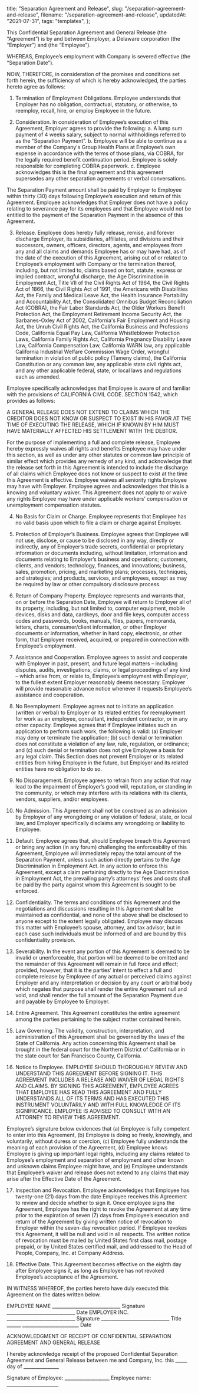   title: "Separation Agreement and Release",
  slug: "/separation-agreement-and-release",
  filename: "/separation-agreement-and-release",
  updatedAt: "2021-07-31",
  tags: "templates",
};

This Confidential Separation Agreement and General Release (the “Agreement”) is
by and between Employer, a Delaware corporation (the “Employer”) and (the
“Employee”).

WHEREAS, Employee’s employment with Company is severed effective
<Interpolation text={matter.primaryContact.name} />
(the “Separation Date”).

NOW, THEREFORE, in consideration of the promises and conditions set forth
herein, the sufficiency of which is hereby acknowledged, the parties hereto
agree as follows:

1. Termination of Employment Obligations. Employee understands that Employer has
no obligation, contractual, statutory, or otherwise, to reemploy, recall, hire,
or employ Employee in the future.

2. Consideration. In consideration of Employee’s execution of this Agreement, Employer agrees to provide the following:
  a. A lump sum payment of 4 weeks salary, subject to normal withholdings
    referred to as the “Separation Payment”.
  b. Employee will be able to continue as a member of the Company's Group Health
    Plans at Employee’s own expense in accordance with the terms of those plans,
    via COBRA, for the legally required benefit continuation period. Employee is
    solely responsible for completing COBRA paperwork.
  c. Employee acknowledges this is the final agreement and this agreement
  supersedes any other separation agreements or verbal conversations.

The Separation Payment amount shall be paid by Employer to Employee within
thirty (30) days following Employee’s execution and return of this Agreement.
Employee acknowledges that Employer does not have a policy relating to severance
pay for its employees and that Employee would not be entitled to the payment of
the Separation Payment in the absence of this Agreement.

3. Release. Employee does hereby fully release, remise, and forever discharge
Employer, its subsidiaries, affiliates, and divisions and their successors,
owners, officers, directors, agents, and employees from any and all claims and
demands Employee has or may have had, as of the date of the execution of this
Agreement, arising out of or related to Employee’s employment with Company or
the termination thereof, including, but not limited to, claims based on tort,
statute, express or implied contract, wrongful discharge, the Age Discrimination
in Employment Act, Title VII of the Civil Rights Act of 1964, the Civil Rights
Act of 1866, the Civil Rights Act of 1991, the Americans with Disabilities Act,
the Family and Medical Leave Act, the Health Insurance Portability and
Accountability Act, the Consolidated Omnibus Budget Reconciliation Act (COBRA),
the Fair Labor Standards Act, the Older Workers Benefit Protection Act, the
Employment Retirement Income Security Act, the Sarbanes-Oxley Act of 2002,
California's Fair Employment and Housing Act, the Unruh Civil Rights Act, the
California Business and Professions Code, California Equal Pay Law, California
Whistleblower Protection Laws, California Family Rights Act, California
Pregnancy Disability Leave Law, California Compensation Law, California WARN
law, any applicable California Industrial Welfare Commission Wage Order,
wrongful termination in violation of public policy (Tameny claims), the
California Constitution or any common law, any applicable state civil rights
act, and any other applicable federal, state, or local laws and regulations each
as amended.

Employee specifically acknowledges that Employee is aware of and familiar with
the provisions of CALIFORNIA CIVIL CODE. SECTION 1542, which provides as
follows:

A GENERAL RELEASE DOES NOT EXTEND TO CLAIMS WHICH THE CREDITOR DOES NOT KNOW OR
SUSPECT TO EXIST IN HIS FAVOR AT THE TIME OF EXECUTING THE RELEASE, WHICH IF
KNOWN BY HIM MUST HAVE MATERIALLY AFFECTED HIS SETTLEMENT WITH THE DEBTOR.

For the purpose of implementing a full and complete release, Employee hereby
expressly waives all rights and benefits Employee may have under this section,
as well as under any other statutes or common law principle of similar effect
which provides any remedy of any kind, and acknowledge that the release set
forth in this Agreement is intended to include the discharge of all claims which
Employee does not know or suspect to exist at the time this Agreement is
effective. Employee waives all seniority rights Employee may have with Employer.
Employee agrees and acknowledges that this is a knowing and voluntary waiver.
This Agreement does not apply to or waive any rights Employee may have under
applicable workers’ compensation or unemployment compensation statutes.

4. No Basis for Claim or Charge. Employee represents that Employee has no valid
basis upon which to file a claim or charge against Employer.

5. Protection of Employer’s Business. Employee agrees that Employee will not
use, disclose, or cause to be disclosed in any way, directly or indirectly, any
of Employer’s trade secrets, confidential or proprietary information or
documents including, without limitation, information and documents relating to
Employer’s business and operations; customers, clients, and vendors; technology,
finances, and innovations; business, sales, promotion, pricing, and marketing
plans; processes, techniques, and strategies; and products, services, and
employees, except as may be required by law or other compulsory disclosure
process.

6. Return of Company Property. Employee represents and warrants that, on or
before the Separation Date, Employee will return to Employer all of its
property, including, but not limited to, computer equipment, mobile devices,
disks and data, cardkeys, door and file keys, computer access codes and
passwords, books, manuals, files, papers, memoranda, letters, charts,
consumer/client information, or other Employer documents or information, whether
in hard copy, electronic, or other form, that Employee received, acquired, or
prepared in connection with Employee’s employment.

7. Assistance and Cooperation. Employee agrees to assist and cooperate with
Employer in past, present, and future legal matters – including disputes,
audits, investigations, claims, or legal proceedings of any kind – which arise
from, or relate to, Employee’s employment with Employer, to the fullest extent
Employer reasonably deems necessary. Employer will provide reasonable advance
notice whenever it requests Employee’s assistance and cooperation.

8. No Reemployment. Employee agrees not to initiate an application (written or
verbal) to Employer or its related entities for reemployment for work as an
employee, consultant, independent contractor, or in any other capacity. Employee
agrees that if Employee initiates such an application to perform such work, the
following is valid: (a) Employer may deny or terminate the application; (b) such
denial or termination does not constitute a violation of any law, rule,
regulation, or ordinance; and (c) such denial or termination does not give
Employee a basis for any legal claim. This Section does not prevent Employer or
its related entities from hiring Employee in the future, but Employer and its
related entities have no obligation to do so.

9. No Disparagement. Employee agrees to refrain from any action that may lead to
the impairment of Employer’s good will, reputation, or standing in the
community, or which may interfere with its relations with its clients, vendors,
suppliers, and/or employees.

10. No Admission. This Agreement shall not be construed as an admission by
Employer of any wrongdoing or any violation of federal, state, or local law, and
Employer specifically disclaims any wrongdoing or liability to Employee.

11. Default. Employee agrees that, should Employee breach this Agreement or
bring any action (in any forum) challenging the enforceability of this
Agreement, Employee will immediately repay the total amount of the Separation
Payment, unless such action directly pertains to the Age Discrimination in
Employment Act. In any action to enforce this Agreement, except a claim
pertaining directly to the Age Discrimination in Employment Act, the prevailing
party’s attorneys’ fees and costs shall be paid by the party against whom this
Agreement is sought to be enforced.

12. Confidentiality. The terms and conditions of this Agreement and the
negotiations and discussions resulting in this Agreement shall be maintained as
confidential, and none of the above shall be disclosed to anyone except to the
extent legally obligated. Employee may discuss this matter with Employee’s
spouse, attorney, and tax advisor, but in each case such individuals must be
informed of and are bound by this confidentiality provision.

13. Severability. In the event any portion of this Agreement is deemed to be
invalid or unenforceable, that portion will be deemed to be omitted and the
remainder of this Agreement will remain in full force and effect; provided,
however, that it is the parties’ intent to effect a full and complete release by
Employee of any actual or perceived claims against Employer and any
interpretation or decision by any court or arbitral body which negates that
purpose shall render the entire Agreement null and void, and shall render the
full amount of the Separation Payment due and payable by Employee to Employer.

14. Entire Agreement. This Agreement constitutes the entire agreement among the
parties pertaining to the subject matter contained herein.

15. Law Governing. The validity, construction, interpretation, and
administration of this Agreement shall be governed by the laws of the State of
California. Any action concerning this Agreement shall be brought in the federal
court for the Northern District of California or in the state court for San
Francisco County, California.

16. Notice to Employee. EMPLOYEE SHOULD THOROUGHLY REVIEW AND UNDERSTAND THIS
AGREEMENT BEFORE SIGNING IT. THIS AGREEMENT INCLUDES A RELEASE AND WAIVER OF
LEGAL RIGHTS AND CLAIMS. BY SIGNING THIS AGREEMENT, EMPLOYEE AGREES THAT
EMPLOYEE HAS READ THIS AGREEMENT AND FULLY UNDERSTANDS ALL OF ITS TERMS AND HAS
EXECUTED THIS INSTRUMENT VOLUNTARILY AND WITH FULL KNOWLEDGE OF ITS
SIGNIFICANCE. EMPLOYEE IS ADVISED TO CONSULT WITH AN ATTORNEY TO REVIEW THIS
AGREEMENT.

Employee’s signature below evidences that (a) Employee is fully competent to
enter into this Agreement, (b) Employee is doing so freely, knowingly, and
voluntarily, without duress or coercion, (c) Employee fully understands the
meaning of each provision of the Agreement, (d) Employee knows Employee is
giving up important legal rights, including any claims related to Employee’s
employment and separation of employment and other known and unknown claims
Employee might have, and (e) Employee understands that Employee’s waiver and
release does not extend to any claims that may arise after the Effective Date of
the Agreement.

17. Inspection and Revocation. Employee acknowledges that Employee has
twenty-one (21) days from the date Employee receives this Agreement to review
and decide whether to sign it. Once employee signs the Agreement, Employee has
the right to revoke the Agreement at any time prior to the expiration of seven
(7) days from Employee’s execution and return of the Agreement by giving written
notice of revocation to Employer within the seven-day revocation period. If
Employee revokes this Agreement, it will be null and void in all respects. The
written notice of revocation must be mailed by United States first class mail,
postage prepaid, or by United States certified mail, and addressed to the Head
of People, Company, Inc. at Company Address.

18. Effective Date. This Agreement becomes effective on the eighth day after
Employee signs it, as long as Employee has not revoked Employee’s acceptance of
the Agreement.

IN WITNESS WHEREOF, the parties hereto have duly executed this Agreement on the
dates written below.

   EMPLOYEE NAME
_____________________________ Signature
_____________________________ Date
EMPLOYER INC.
_____________________________ Signature
_____________________________ Title
______ ________________________ Date

ACKNOWLEDGMENT OF RECEIPT OF CONFIDENTIAL SEPARATION AGREEMENT AND GENERAL RELEASE

I hereby acknowledge receipt of the proposed Confidential Separation Agreement
and General Release between me and Company, Inc. this _____ day of _______________

Signature of Employee: ___________________ Employee name: ______________________
